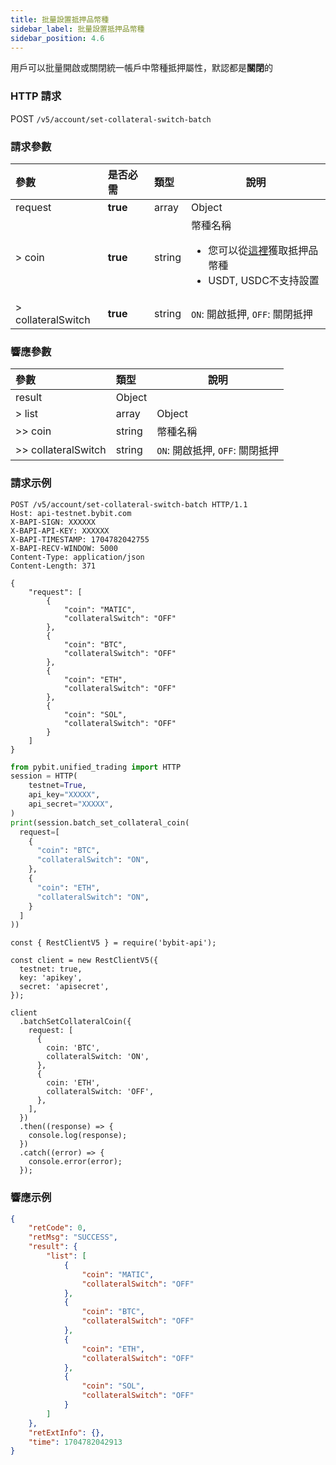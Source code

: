 ```yaml
---
title: 批量設置抵押品幣種
sidebar_label: 批量設置抵押品幣種
sidebar_position: 4.6
---
```

用戶可以批量開啟或關閉統一帳戶中幣種抵押屬性，默認都是**關閉**的

### HTTP 請求
POST `/v5/account/set-collateral-switch-batch`

### 請求參數
| 參數 | 是否必需 | 類型| 說明 |
|:----- |:-------|:-----|------ |
|request |**true** |array |Object|
|> coin |**true** |string |幣種名稱 <ul><li>您可以從[這裡](collateral-info)獲取抵押品幣種</li><li>USDT, USDC不支持設置</li></ul>|
|> collateralSwitch |**true** |string |`ON`: 開啟抵押, `OFF`: 關閉抵押|

### 響應參數
| 參數 | 類型 | 說明|
|:----- |:-----|------ |
|result |Object | |
|> list |array |Object|
|>> coin |string |幣種名稱|
|>> collateralSwitch |string |`ON`: 開啟抵押, `OFF`: 關閉抵押|

### 請求示例

<Tabs groupId="programming-languages">
<TabItem value="http" label="HTTP">

```http
POST /v5/account/set-collateral-switch-batch HTTP/1.1
Host: api-testnet.bybit.com
X-BAPI-SIGN: XXXXXX
X-BAPI-API-KEY: XXXXXX
X-BAPI-TIMESTAMP: 1704782042755
X-BAPI-RECV-WINDOW: 5000
Content-Type: application/json
Content-Length: 371

{
    "request": [
        {
            "coin": "MATIC",
            "collateralSwitch": "OFF"
        },
        {
            "coin": "BTC",
            "collateralSwitch": "OFF"
        },
        {
            "coin": "ETH",
            "collateralSwitch": "OFF"
        },
        {
            "coin": "SOL",
            "collateralSwitch": "OFF"
        }
    ]
}
```

</TabItem>
<TabItem value="python" label="Python">

```python
from pybit.unified_trading import HTTP
session = HTTP(
    testnet=True,
    api_key="XXXXX",
    api_secret="XXXXX",
)
print(session.batch_set_collateral_coin(
  request=[
    {
      "coin": "BTC",
      "collateralSwitch": "ON",
    },
    {
      "coin": "ETH",
      "collateralSwitch": "ON",
    }
  ]
))
```

</TabItem>

<TabItem value="Node" label="Node.js">

```n4js
const { RestClientV5 } = require('bybit-api');

const client = new RestClientV5({
  testnet: true,
  key: 'apikey',
  secret: 'apisecret',
});

client
  .batchSetCollateralCoin({
    request: [
      {
        coin: 'BTC',
        collateralSwitch: 'ON',
      },
      {
        coin: 'ETH',
        collateralSwitch: 'OFF',
      },
    ],
  })
  .then((response) => {
    console.log(response);
  })
  .catch((error) => {
    console.error(error);
  });
```

</TabItem>
</Tabs>

### 響應示例

```json
{
    "retCode": 0,
    "retMsg": "SUCCESS",
    "result": {
        "list": [
            {
                "coin": "MATIC",
                "collateralSwitch": "OFF"
            },
            {
                "coin": "BTC",
                "collateralSwitch": "OFF"
            },
            {
                "coin": "ETH",
                "collateralSwitch": "OFF"
            },
            {
                "coin": "SOL",
                "collateralSwitch": "OFF"
            }
        ]
    },
    "retExtInfo": {},
    "time": 1704782042913
}
```